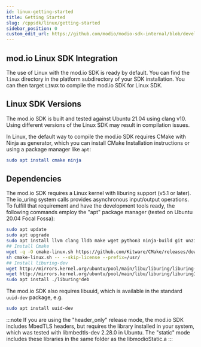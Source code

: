 ```yaml
---
id: linux-getting-started
title: Getting Started
slug: /cppsdk/linux/getting-started
sidebar_position: 0
custom_edit_url: https://github.com/modio/modio-sdk-internal/blob/develop/platform/linux/doc/getting-started.mdx
---
```


## mod.io Linux SDK Integration

The use of Linux with the mod.io SDK is ready by default. You can find the `linux` directory in the platform subdirectory of your SDK installation.
You can then target `LINUX` to compile the mod.io SDK for Linux SDK.

## Linux SDK Versions

The mod.io SDK is built and tested against Ubuntu 21.04 using clang v10. Using different versions of the Linux SDK may result in compilation issues.

In Linux, the default way to compile the mod.io SDK requires CMake with Ninja as generator, which you can install CMake Installation instructions or using a package manager like `apt`:

```cmake
sudo apt install cmake ninja
```

## Dependencies

The mod.io SDK requires a Linux kernel with liburing support (v5.1 or later). The io_uring system calls provides asynchronous input/output operations. To fulfill that requirement and have the development tools ready, the following commands employ the "apt" package manager (tested on Ubuntu 20.04 Focal Fossa):

```bash
sudo apt update
sudo apt upgrade
sudo apt install llvm clang lldb make wget python3 ninja-build git unzip
## Install Cmake
wget -q -O cmake-linux.sh https://github.com/Kitware/CMake/releases/download/v3.21.3/cmake-3.21.3-Linux-x86_64.sh
sh cmake-linux.sh -- --skip-license --prefix=/usr/
## Install liburing-dev
wget http://mirrors.kernel.org/ubuntu/pool/main/libu/liburing/liburing-dev_0.7-3ubuntu3_amd64.deb
wget http://mirrors.kernel.org/ubuntu/pool/main/libu/liburing/liburing1_0.7-3ubuntu3_amd64.deb
sudo apt install ./liburing*deb
```

The mod.io SDK also requires libuuid, which is available in the standard `uuid-dev` package, e.g.

```bash 
sudo apt install uuid-dev
```

:::note
If you are using the "header_only" release mode, the mod.io SDK includes MbedTLS headers, but requires the library installed in your system, which was tested with libmbedtls-dev 2.28.0 in Ubuntu. The "static" mode includes these libraries in the same folder as the libmodioStatic.a
:::
